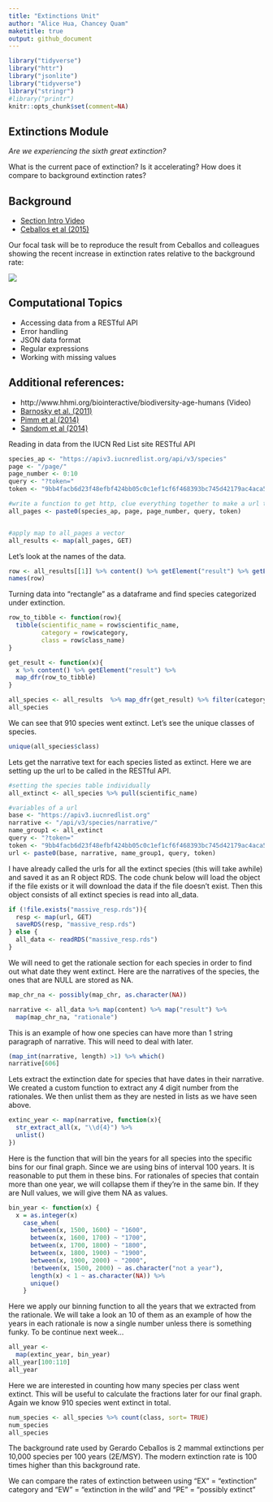 ```yaml
---
title: "Extinctions Unit"
author: "Alice Hua, Chancey Quam"
maketitle: true
output: github_document
---
```


```r
library("tidyverse")
library("httr")
library("jsonlite")
library("tidyverse")
library("stringr")
#library("printr")
knitr::opts_chunk$set(comment=NA)
```

## Extinctions Module

_Are we experiencing the sixth great extinction?_  

What is the current pace of extinction? Is it accelerating? How does it compare to background extinction rates?

## Background

- [Section Intro Video](https://youtu.be/QsH6ytm89GI)
- [Ceballos et al (2015)](http://doi.org/10.1126/sciadv.1400253)

Our focal task will be to reproduce the result from Ceballos and colleagues showing the recent increase in extinction rates relative to the background rate: 

![](https://espm-157.carlboettiger.info/img/extinctions.jpg)


## Computational Topics

- Accessing data from a RESTful API
- Error handling
- JSON data format
- Regular expressions
- Working with missing values

## Additional references:

- http://www.hhmi.org/biointeractive/biodiversity-age-humans (Video)
- [Barnosky et al. (2011)](http://doi.org/10.1038/nature09678)
- [Pimm et al (2014)](http://doi.org/10.1126/science.1246752)
- [Sandom et al (2014)](http://dx.doi.org/10.1098/rspb.2013.3254)

Reading in data from the IUCN Red List site RESTful API
```r
species_ap <- "https://apiv3.iucnredlist.org/api/v3/species"
page <- "/page/"
page_number <- 0:10
query <- "?token="
token <- "9bb4facb6d23f48efbf424bb05c0c1ef1cf6f468393bc745d42179ac4aca5fee"

#write a function to get http, clue everything together to make a url that iterates over the vector of page_number
all_pages <- paste0(species_ap, page, page_number, query, token)


#apply map to all_pages a vector
all_results <- map(all_pages, GET)
```

Let's look at the names of the data.
```r
row <- all_results[[1]] %>% content() %>% getElement("result") %>% getElement(1)
names(row)
```

Turning data into "rectangle" as a dataframe and find species categorized under extinction.
```r
row_to_tibble <- function(row){
  tibble(scientific_name = row$scientific_name, 
         category = row$category, 
         class = row$class_name)
}

get_result <- function(x){
  x %>% content() %>% getElement("result") %>% 
  map_dfr(row_to_tibble)
}

all_species <- all_results  %>% map_dfr(get_result) %>% filter(category=="EX")
all_species
```

We can see that 910 species went extinct. Let's see the unique classes of species.
```r
unique(all_species$class)
```

Lets get the narrative text for each species listed as extinct. Here we are setting up the url to be called in the RESTful API.
```r
#setting the species table individually
all_extinct <- all_species %>% pull(scientific_name)

#variables of a url
base <- "https://apiv3.iucnredlist.org"
narrative <- "/api/v3/species/narrative/"
name_group1 <- all_extinct
query <- "?token="
token <- "9bb4facb6d23f48efbf424bb05c0c1ef1cf6f468393bc745d42179ac4aca5fee"
url <- paste0(base, narrative, name_group1, query, token)
```

I have already called the urls for all the extinct species (this will take awhile) and saved it as an R object RDS. The code chunk below will load the object if the file exists or it will download the data if the file doesn't exist. Then this object consists of all extinct species is read into all_data.
```r
if (!file.exists("massive_resp.rds")){
  resp <- map(url, GET)
  saveRDS(resp, "massive_resp.rds")
} else {
  all_data <- readRDS("massive_resp.rds")
}
```

We will need to get the rationale section for each species in order to find out what date they went extinct. 
Here are the narratives of the species, the ones that are NULL are stored as NA.
```r
map_chr_na <- possibly(map_chr, as.character(NA))

narrative <- all_data %>% map(content) %>% map("result") %>% 
  map(map_chr_na, "rationale")
```

This is an example of how one species can have more than 1 string paragraph of narrative. This will need to deal with later.
```r
(map_int(narrative, length) >1) %>% which()
narrative[606]
```

Lets extract the extinction date for species that have dates in their narrative. We created a custom function to extract any 4 digit number from the rationales. We then unlist them as they are nested in lists as we have seen above.
```r
extinc_year <- map(narrative, function(x){
  str_extract_all(x, "\\d{4}") %>% 
  unlist()
}) 
```

Here is the function that will bin the years for all species into the specific bins for our final graph. Since we are using bins of interval 100 years. It is reasonable to put them in these bins. For rationales of species that contain more than one year, we will collapse them if they're in the same bin. If they are Null values, we will give them NA as values. 
```r
bin_year <- function(x) {
  x = as.integer(x)
    case_when(
      between(x, 1500, 1600) ~ "1600",
      between(x, 1600, 1700) ~ "1700",
      between(x, 1700, 1800) ~ "1800",
      between(x, 1800, 1900) ~ "1900",
      between(x, 1900, 2000) ~ "2000",
      !between(x, 1500, 2000) ~ as.character("not a year"),
      length(x) < 1 ~ as.character(NA)) %>%
      unique()
    }
```

Here we apply our binning function to all the years that we extracted from the rationale. We will take a look an 10 of them as an example of how the years in each rationale is now a single number unless there is something funky. To be continue next week...
```r
all_year <- 
  map(extinc_year, bin_year)
all_year[100:110]
all_year
```

Here we are interested in counting how many species per class went extinct. This will be useful to calculate the fractions later for our final graph. 
Again we know 910 species went extinct in total. 
```r
num_species <- all_species %>% count(class, sort= TRUE)
num_species
all_species
```

The background rate used by Gerardo Ceballos is 2 mammal extinctions per 10,000 species per 100 years (2E/MSY). The modern extinction rate is 100 times higher than this background rate. 

We can compare the rates of extinction between using "EX" = "extinction" category and "EW" = "extinction in the wild" and "PE" = "possibly extinct"

```r
```




